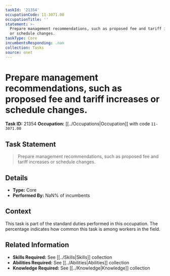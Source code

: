 ```yaml
---
taskId: '21354'
occupationCode: 11-3071.00
occupationTitle: ''
statement: >-
  Prepare management recommendations, such as proposed fee and tariff increases
  or schedule changes.
taskType: Core
incumbentsResponding: .nan
collection: Tasks
source: onet
---
```

# Prepare management recommendations, such as proposed fee and tariff increases or schedule changes.

**Task ID:** 21354
**Occupation:** [[../Occupations|Occupation]] with code `11-3071.00`

## Task Statement

> Prepare management recommendations, such as proposed fee and tariff increases or schedule changes.

## Details

- **Type:** Core
- **Performed By:** NaN% of incumbents

## Context

This task is part of the standard duties performed in this occupation. The percentage indicates how common this task is among workers in the field.

## Related Information

- **Skills Required:** See [[../Skills|Skills]] collection
- **Abilities Required:** See [[../Abilities|Abilities]] collection
- **Knowledge Required:** See [[../Knowledge|Knowledge]] collection
